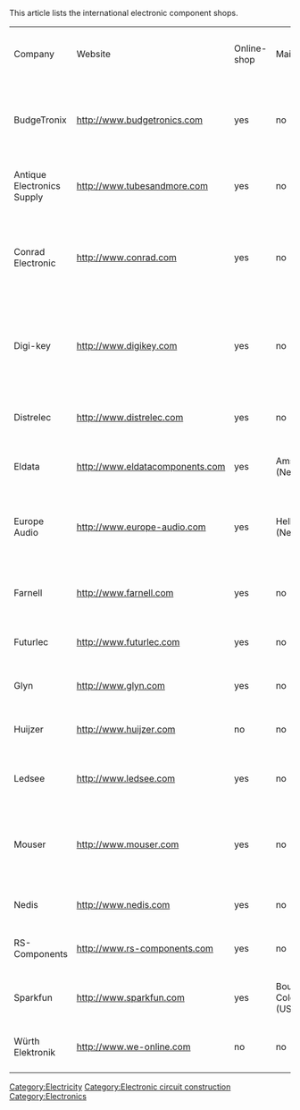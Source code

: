 This article lists the international electronic component shops.
 
{| border="1" cellpadding="5" cellspacing="0" style="text-align:left"
|-
| Company || Website || Online-shop || Main office || Payment || [http://en.wikipedia.org/wiki/Tax_Identification_Number EIN] required ? || Datasheets ? ||Specialisation
|-
|BudgeTronix || http://www.budgetronics.com || yes || no ||Paypal, iDeal, Visa, Mastercard, wire transfer || no || yes || --
|-
|Antique Electronics Supply || http://www.tubesandmore.com || yes || no || credit card || no || no || tubes
|-
|Conrad Electronic || http://www.conrad.com || yes || no ||iDeal, Visa, Mastercard, payment in advance, wire transfer || no || yes || --
|-
|Digi-key || http://www.digikey.com || yes || no ||Visa, Mastercard, payment in advance, wire transfer || no || yes || --
|-
|Distrelec || http://www.distrelec.com || yes || no ||credit card, wire transfer || no || yes || --
|-
|Eldata || http://www.eldatacomponents.com || yes || Amsterdam (Netherlands) ||payment in advance || yes || no || --
|-
|Europe Audio || http://www.europe-audio.com || yes || Hellevoetsluis (Netherlands) ||Paypal, iDeal, Visa, Mastercard, wire transfer || no || yes || Audio
|-
|Farnell || http://www.farnell.com || yes || no ||credit card, payment in advance || no || yes || --
|-
|Futurlec || http://www.futurlec.com || yes || no ||Visa, Mastercard|| no || yes || --
|-
|Glyn || http://www.glyn.com || yes || no ||wire transfer || yes || yes || --
|-
|Huijzer || http://www.huijzer.com || no || no ||payment in advance|| yes || no || --
|-
|Ledsee || http://www.ledsee.com || yes || no ||Paypal, wire transfer || no || no || LED's
|-
|Mouser || http://www.mouser.com || yes || no ||Visa, Mastercard, credit card, wire transfer || no || yes || --
|-
|Nedis || http://www.nedis.com || yes || no ||wire transfer || yes || no || --
|-
|RS-Components || http://www.rs-components.com || yes || no ||wire transfer || yes || no || --
|-
|Sparkfun || http://www.sparkfun.com || yes || Boulder, Colorado (USA) ||Paypal, Visa, Mastercard|| no || no || microcontrollers
|-
|Würth Elektronik|| http://www.we-online.com || no || no ||wire transfer || yes || yes || --
|-
|}

[[Category:Electricity]]
[[Category:Electronic circuit construction]]
[[Category:Electronics]]
